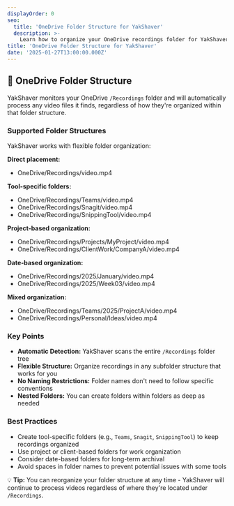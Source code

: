 ```yaml
---
displayOrder: 0
seo:
  title: 'OneDrive Folder Structure for YakShaver'
  description: >-
    Learn how to organize your OneDrive recordings folder for YakShaver to automatically process your videos
title: 'OneDrive Folder Structure for YakShaver'
date: '2025-01-27T13:00:00.000Z'
---
```


## 📁 OneDrive Folder Structure

YakShaver monitors your OneDrive `/Recordings` folder and will automatically process any video files it finds, regardless of how they're organized within that folder structure.

### Supported Folder Structures

YakShaver works with flexible folder organization:

**Direct placement:**
- OneDrive/Recordings/video.mp4


**Tool-specific folders:**
- OneDrive/Recordings/Teams/video.mp4
- OneDrive/Recordings/Snagit/video.mp4
- OneDrive/Recordings/SnippingTool/video.mp4

**Project-based organization:**
- OneDrive/Recordings/Projects/MyProject/video.mp4
- OneDrive/Recordings/ClientWork/CompanyA/video.mp4

**Date-based organization:**
- OneDrive/Recordings/2025/January/video.mp4
- OneDrive/Recordings/2025/Week03/video.mp4

**Mixed organization:**
- OneDrive/Recordings/Teams/2025/ProjectA/video.mp4
- OneDrive/Recordings/Personal/Ideas/video.mp4

### Key Points

- **Automatic Detection:** YakShaver scans the entire `/Recordings` folder tree
- **Flexible Structure:** Organize recordings in any subfolder structure that works for you
- **No Naming Restrictions:** Folder names don't need to follow specific conventions
- **Nested Folders:** You can create folders within folders as deep as needed

### Best Practices

- Create tool-specific folders (e.g., `Teams`, `Snagit`, `SnippingTool`) to keep recordings organized
- Use project or client-based folders for work organization
- Consider date-based folders for long-term archival
- Avoid spaces in folder names to prevent potential issues with some tools

💡 **Tip:** You can reorganize your folder structure at any time - YakShaver will continue to process videos regardless of where they're located under `/Recordings`.